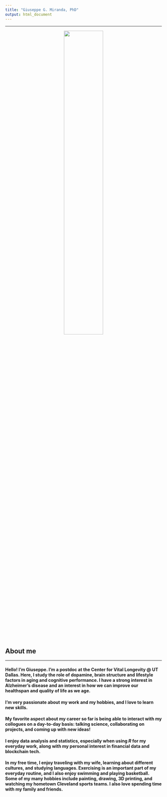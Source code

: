 ```yaml
---
title: "Giuseppe G. Miranda, PhD"
output: html_document
---
```

<style type="text/css">
h1.title {
  font-size: 0px;
}
</style>
---

<center>
![](ggm8.png){
width=50% }
</center>



## About me

---

#### Hello! I’m Giuseppe. I'm a postdoc at the Center for Vital Longevity @ UT Dallas. Here, I study the role of dopamine, brain structure and lifestyle factors in aging and cognitive performance. I have a strong interest in Alzheimer's disease and an interest in how we can improve our healthspan and quality of life as we age.

#### I’m very passionate about my work and my hobbies, and I love to learn new skills.

#### My favorite aspect about my career so far is being able to interact with my collogues on a day-to-day basis: talking science, collaborating on projects, and coming up with new ideas! 
#### I enjoy data analysis and statistics, especially when using *R* for my everyday work, along with my personal interest in financial data and blockchain tech. 

#### In my free time, I enjoy traveling with my wife, learning about different cultures, and studying languages. Exercising is an important part of my everyday routine, and I also enjoy swimming and playing basketball. Some of my many hobbies include painting, drawing, 3D printing, and watching my hometown Cleveland sports teams. I also love spending time with my family and friends. 

